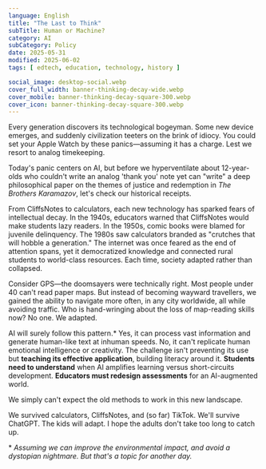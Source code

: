 ```yaml
---
language: English
title: "The Last to Think"
subTitle: Human or Machine?
category: AI
subCategory: Policy
date: 2025-05-31
modified: 2025-06-02
tags: [ edtech, education, technology, history ]

social_image: desktop-social.webp
cover_full_width: banner-thinking-decay-wide.webp
cover_mobile: banner-thinking-decay-square-300.webp
cover_icon: banner-thinking-decay-square-300.webp
---
```


Every generation discovers its technological bogeyman. Some new device emerges, and suddenly civilization teeters on the brink of idiocy. You could set your Apple Watch by these panics—assuming it has a charge. Lest we resort to analog timekeeping.

Today's panic centers on AI, but before we hyperventilate about 12-year-olds who couldn't write an analog 'thank you' note yet can "write" a deep philosophical paper on the themes of justice and redemption in *The Brothers Karamazov*, let's check our historical receipts.

From CliffsNotes to calculators, each new technology has sparked fears of intellectual decay. In the 1940s, educators warned that CliffsNotes would make students lazy readers. In the 1950s, comic books were blamed for juvenile delinquency. The 1980s saw calculators branded as "crutches that will hobble a generation." The internet was once feared as the end of attention spans, yet it democratized knowledge and connected rural students to world-class resources. Each time, society adapted rather than collapsed.

Consider GPS—the doomsayers were technically right. Most people under 40 can't read paper maps. But instead of becoming wayward travellers, we gained the ability to navigate more often, in any city worldwide, all while avoiding traffic. Who is hand-wringing about the loss of map-reading skills now? No one. We adapted.

AI will surely follow this pattern.* Yes, it can process vast information and generate human-like text at inhuman speeds. No, it can't replicate human emotional intelligence or creativity. The challenge isn't preventing its use but **teaching its effective application**, building literacy around it. **Students need to understand** when AI amplifies learning versus short-circuits development. **Educators must redesign assessments** for an AI-augmented world. 

We simply can't expect the old methods to work in this new landscape.

We survived calculators, CliffsNotes, and (so far) TikTok. We'll survive ChatGPT. The kids will adapt. I hope the adults don't take too long to catch up.

<p> </p>

\* _Assuming we can improve the environmental impact, and avoid a dystopian nightmare. But that's a topic for another day._
